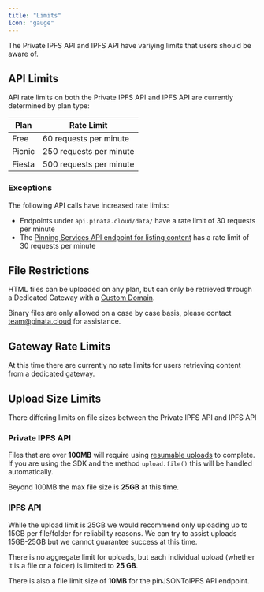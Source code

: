```yaml
---
title: "Limits"
icon: "gauge"
---
```


The Private IPFS API and IPFS API have variying limits that users should be aware of.

## API Limits

API rate limits on both the Private IPFS API and IPFS API are currently determined by plan type:

| Plan         | Rate Limit                |
| ------------ | ------------------------- |
| Free         | 60 requests per minute    |
| Picnic       | 250 requests per minute   |
| Fiesta       | 500 requests per minute   |

### Exceptions

The following API calls have increased rate limits:

- Endpoints under `api.pinata.cloud/data/` have a rate limit of 30 requests per minute
- The [Pinning Services API endpoint for listing content](/api-reference/pinning-service-api) has a rate limit of 30 requests per minute

## File Restrictions

HTML files can be uploaded on any plan, but can only be retrieved through a Dedicated Gateway with a [Custom Domain](gateways/dedicated-ipfs-gateways).

Binary files are only allowed on a case by case basis, please contact [team@pinata.cloud](mailto:team@pinata.cloud) for assistance.

## Gateway Rate Limits

At this time there are currently no rate limits for users retrieving content from a dedicated gateway.

## Upload Size Limits

There differing limits on file sizes between the Private IPFS API and IPFS API

### Private IPFS API

Files that are over **100MB** will require using [resumable uploads](/files/uploading-files#resumable-uploads) to complete. If you are using the SDK and the method `upload.file()` this will be handled automatically.

Beyond 100MB the max file size is **25GB** at this time.

### IPFS API

<Warning>While the upload limit is 25GB we would recommend only uploading up to 15GB per file/folder for reliability reasons. We can try to assist uploads 15GB-25GB but we cannot guarantee success at this time.</Warning>

There is no aggregate limit for uploads, but each individual upload (whether it is a file or a folder) is limited to **25 GB**.

There is also a file limit size of **10MB** for the pinJSONToIPFS API endpoint.
